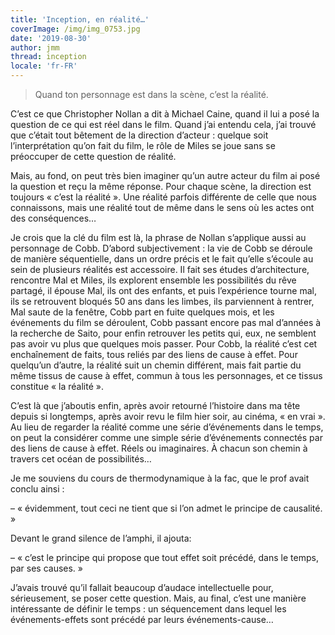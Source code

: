 ```yaml
---
title: 'Inception, en réalité…'
coverImage: /img/img_0753.jpg
date: '2019-08-30'
author: jmm
thread: inception
locale: 'fr-FR'
---
```


>
> Quand ton personnage est dans la scène, c’est la réalité.
>

C’est ce que Christopher Nollan a dit à Michael Caine, quand il lui a posé la question de ce qui est réel dans le film. Quand j’ai entendu cela, j’ai trouvé que c’était tout bêtement de la direction d’acteur : quelque soit l’interprétation qu’on fait du film, le rôle de Miles se joue sans se préoccuper de cette question de réalité.

Mais, au fond, on peut très bien imaginer qu’un autre acteur du film ai posé la question et reçu la même réponse. Pour chaque scène, la direction est toujours « c’est la réalité ». Une réalité parfois différente de celle que nous connaissons, mais une réalité tout de même dans le sens où les actes ont des conséquences…

Je crois que la clé du film est là, la phrase de Nollan s’applique aussi au personnage de Cobb. D’abord subjectivement : la vie de Cobb se déroule de manière séquentielle, dans un ordre précis et le fait qu’elle s’écoule au sein de plusieurs réalités est accessoire. Il fait ses études d’architecture, rencontre Mal et Miles, ils explorent ensemble les possibilités du rêve partagé, il épouse Mal, ils ont des enfants, et puis l’expérience tourne mal, ils se retrouvent bloqués 50 ans dans les limbes, ils parviennent à rentrer, Mal saute de la fenêtre, Cobb part en fuite quelques mois, et les événements du film se déroulent, Cobb passant encore pas mal d’années à la recherche de Saito, pour enfin retrouver les petits qui, eux, ne semblent pas avoir vu plus que quelques mois passer. Pour Cobb, la réalité c’est cet enchaînement de faits, tous reliés par des liens de cause à effet. Pour quelqu’un d’autre, la réalité suit un chemin différent, mais fait partie du même tissus de cause à effet, commun à tous les personnages, et ce tissus constitue « la réalité ».

C’est là que j’aboutis enfin, après avoir retourné l’histoire dans ma tête depuis si longtemps, après avoir revu le film hier soir, au cinéma, « en vrai ». Au lieu de regarder la réalité comme une série d’événements dans le temps, on peut la considérer comme une simple série d’événements connectés par des liens de cause à effet. Réels ou imaginaires. À chacun son chemin à travers cet océan de possibilités…

Je me souviens du cours de thermodynamique à la fac, que le prof avait conclu ainsi :

– « évidemment, tout ceci ne tient que si l’on admet le principe de causalité.  »

Devant le grand silence de l’amphi, il ajouta:

– « c’est le principe qui propose que tout effet soit précédé, dans le temps, par ses causes. »

J’avais trouvé qu’il fallait beaucoup d’audace intellectuelle pour, sérieusement, se poser cette question. Mais, au final, c’est une manière intéressante de définir le temps : un séquencement dans lequel les événements-effets sont précédé par leurs événements-cause…
